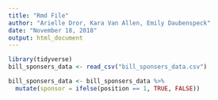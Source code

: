 ```yaml
---
title: "Rmd File"
author: "Arielle Dror, Kara Van Allen, Emily Daubenspeck"
date: "November 18, 2018"
output: html_document
---
```



```r
library(tidyverse)
bill_sponsers_data <- read_csv("bill_sponsers_data.csv")

bill_sponsers_data <- bill_sponsers_data %>%
  mutate(sponsor = ifelse(position == 1, TRUE, FALSE))

```